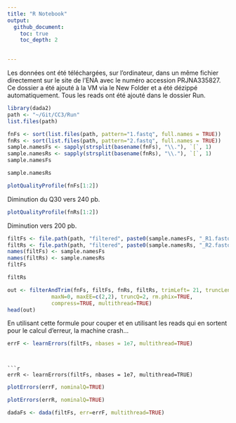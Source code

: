 ```yaml
---
title: "R Notebook"
output: 
  github_document:
    toc: true
    toc_depth: 2
  

---
```


Les données ont été téléchargées, sur l'ordinateur, dans un même fichier directement sur le site de l'ENA avec le numéro accession PRJNA335827. Ce dossier a été ajouté à la VM via le New Folder et a été dézippé automatiquement. Tous les reads ont été ajouté dans le dossier Run.

```r
library(dada2)
path <- "~/Git/CC3/Run"
list.files(path)
```
```r
fnFs <- sort(list.files(path, pattern="1.fastq", full.names = TRUE))
fnRs <- sort(list.files(path, pattern="2.fastq", full.names = TRUE))
sample.namesFs <- sapply(strsplit(basename(fnFs), "\\."), `[`, 1)
sample.namesRs <- sapply(strsplit(basename(fnRs), "\\."), `[`, 1)
sample.namesFs
```
```r
sample.namesRs
```
```r
plotQualityProfile(fnFs[1:2])
```
Diminution du Q30 vers 240 pb.

```r
plotQualityProfile(fnRs[1:2])
```

Diminution vers 200 pb.

```r
filtFs <- file.path(path, "filtered", paste0(sample.namesFs, "_R1.fastq"))
filtRs <- file.path(path, "filtered", paste0(sample.namesRs, "_R2.fastq"))
names(filtFs) <- sample.namesFs
names(filtRs) <- sample.namesRs
filtFs
```

```r
filtRs
```

```r
out <- filterAndTrim(fnFs, filtFs, fnRs, filtRs, trimLeft= 21, truncLen=c(240,200),
              maxN=0, maxEE=c(2,2), truncQ=2, rm.phix=TRUE,
              compress=TRUE, multithread=TRUE)
head(out)
```
En utilisant cette formule pour couper et en utilisant les reads qui en sortent pour le calcul d'erreur, la machine crash...

```r
errF <- learnErrors(filtFs, nbases = 1e7, multithread=TRUE)
```
```


```r
errR <- learnErrors(filtFs, nbases = 1e7, multithread=TRUE)
```

```r
plotErrors(errF, nominalQ=TRUE)
```

```r
plotErrors(errR, nominalQ=TRUE)
```

```r
dadaFs <- dada(filtFs, err=errF, multithread=TRUE)
```

